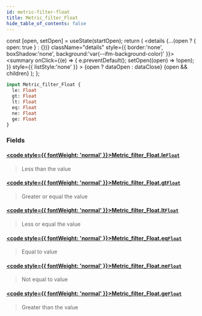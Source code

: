 ```yaml
---
id: metric-filter-float
title: Metric_filter_Float
hide_table_of_contents: false
---
```







  const [open, setOpen] = useState(startOpen);
  return (
    <details {...(open ? { open: true } : {})} className="details" style={{ border:'none', boxShadow:'none', background:'var(--ifm-background-color)' }}>
      <summary
        onClick={(e) => {
          e.preventDefault();
          setOpen((open) => !open);
        }}
        style={{ listStyle:'none' }}
      >
      {open ? dataOpen : dataClose}
      </summary>
      {open && children}
    </details>
  );
};











```graphql
input Metric_filter_Float {
  le: Float
  gt: Float
  lt: Float
  eq: Float
  ne: Float
  ge: Float
}
```




### Fields

#### [<code style={{ fontWeight: 'normal' }}>Metric_filter_Float.<b>le</b></code>](#)<Bullet />[`Float`](/docs/graphql-reference/scalars/float) <Badge class="badge badge--secondary" text="scalar"/> 
> 
> 
> Less than the value
> 

#### [<code style={{ fontWeight: 'normal' }}>Metric_filter_Float.<b>gt</b></code>](#)<Bullet />[`Float`](/docs/graphql-reference/scalars/float) <Badge class="badge badge--secondary" text="scalar"/> 
> 
> 
> Greater or equal the value
> 

#### [<code style={{ fontWeight: 'normal' }}>Metric_filter_Float.<b>lt</b></code>](#)<Bullet />[`Float`](/docs/graphql-reference/scalars/float) <Badge class="badge badge--secondary" text="scalar"/> 
> 
> 
> Less or equal the value
> 

#### [<code style={{ fontWeight: 'normal' }}>Metric_filter_Float.<b>eq</b></code>](#)<Bullet />[`Float`](/docs/graphql-reference/scalars/float) <Badge class="badge badge--secondary" text="scalar"/> 
> 
> 
> Equal to value
> 

#### [<code style={{ fontWeight: 'normal' }}>Metric_filter_Float.<b>ne</b></code>](#)<Bullet />[`Float`](/docs/graphql-reference/scalars/float) <Badge class="badge badge--secondary" text="scalar"/> 
> 
> 
> Not equal to value
> 

#### [<code style={{ fontWeight: 'normal' }}>Metric_filter_Float.<b>ge</b></code>](#)<Bullet />[`Float`](/docs/graphql-reference/scalars/float) <Badge class="badge badge--secondary" text="scalar"/> 
> 
> 
> Greater than the value
> 



